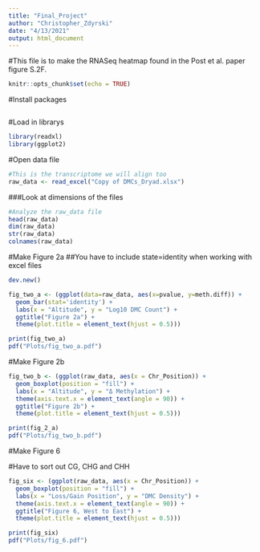 ```yaml
---
title: "Final_Project"
author: "Christopher_Zdyrski"
date: "4/13/2021"
output: html_document
---
```

#This file is to make the RNASeq heatmap found in the Post et al. paper figure S.2F.
```r
knitr::opts_chunk$set(echo = TRUE)
```

#Install packages
```r

```

#Load in librarys
```r
library(readxl)
library(ggplot2)
```

#Open data file
```r
#This is the transcriptome we will align too
raw_data <- read_excel("Copy of DMCs_Dryad.xlsx")
```

###Look at dimensions of the files
```r
#Analyze the raw_data file
head(raw_data)
dim(raw_data)
str(raw_data)
colnames(raw_data)
```

#Make Figure 2a
##You have to include state=identity when working with excel files
```r
dev.new() 

fig_two_a <- (ggplot(data=raw_data, aes(x=pvalue, y=meth.diff)) +
  geom_bar(stat='identity') +
  labs(x = "Altitude", y = "Log10 DMC Count") +
  ggtitle("Figure 2a") +
  theme(plot.title = element_text(hjust = 0.5)))

print(fig_two_a)
pdf("Plots/fig_two_a.pdf")
```



#Make Figure 2b
```r
fig_two_b <- (ggplot(raw_data, aes(x = Chr_Position)) +
  geom_boxplot(position = "fill") +
  labs(x = "Altitude", y = "Δ Methylation") +
  theme(axis.text.x = element_text(angle = 90)) +
  ggtitle("Figure 2b") +
  theme(plot.title = element_text(hjust = 0.5)))

print(fig_2_a)
pdf("Plots/fig_two_b.pdf")
```

#Make Figure 6

#Have to sort out CG, CHG and CHH
```r
fig_six <- (ggplot(raw_data, aes(x = Chr_Position)) +
  geom_boxplot(position = "fill") +
  labs(x = "Loss/Gain Position", y = "DMC Density") +
  theme(axis.text.x = element_text(angle = 90)) +
  ggtitle("Figure 6, West to East") +
  theme(plot.title = element_text(hjust = 0.5)))

print(fig_six)
pdf("Plots/fig_6.pdf")
```